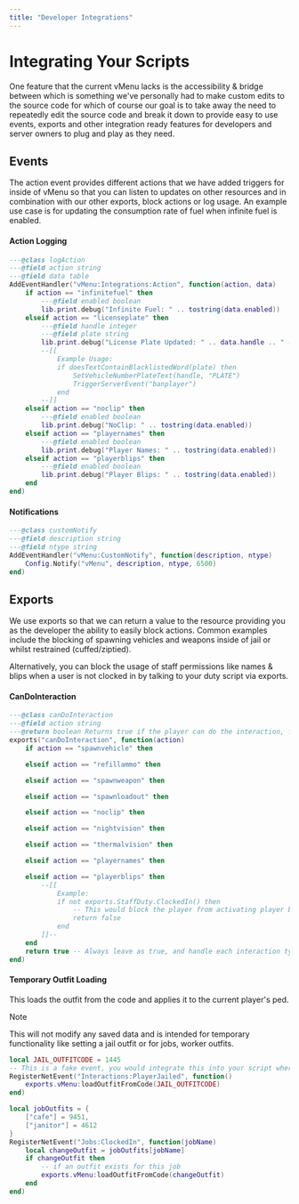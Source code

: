 ```yaml
---
title: "Developer Integrations"
---
```



# Integrating Your Scripts
One feature that the current vMenu lacks is the accessibility & bridge between which is something we've personally had to make custom edits to the source code for which of course our goal is to take away the need to repeatedly edit the source code and break it down to provide easy to use events, exports and other integration ready features for developers and server owners to plug and play as they need.

## Events
The action event provides different actions that we have added triggers for inside of vMenu so that you can listen to updates on other resources and in combination with our other exports, block actions or log usage.
An example use case is for updating the consumption rate of fuel when infinite fuel is enabled.

#### Action Logging
```lua showLineNumbers filename="integrations.lua"
---@class logAction
---@field action string
---@field data table
AddEventHandler("vMenu:Integrations:Action", function(action, data)
    if action == "infinitefuel" then
        ---@field enabled boolean
        lib.print.debug("Infinite Fuel: " .. tostring(data.enabled))
    elseif action == "licenseplate" then
        ---@field handle integer
        ---@field plate string
        lib.print.debug("License Plate Updated: " .. data.handle .. " - " .. data.plate)
        --[[
            Example Usage:
            if doesTextContainBlacklistedWord(plate) then
                SetVehicleNumberPlateText(handle, "PLATE")
                TriggerServerEvent("banplayer")
            end
        --]]
    elseif action == "noclip" then
        ---@field enabled boolean
        lib.print.debug("NoClip: " .. tostring(data.enabled))
    elseif action == "playernames" then
        ---@field enabled boolean
        lib.print.debug("Player Names: " .. tostring(data.enabled))
    elseif action == "playerblips" then
        ---@field enabled boolean
        lib.print.debug("Player Blips: " .. tostring(data.enabled))
    end
end)
```

#### Notifications
```lua showLineNumbers
---@class customNotify
---@field description string
---@field ntype string
AddEventHandler("vMenu:CustomNotify", function(description, ntype)
    Config.Notify("vMenu", description, ntype, 6500)
end)
```

## Exports
We use exports so that we can return a value to the resource providing you as the developer the ability to easily block actions.
Common examples include the blocking of spawning vehicles and weapons inside of jail or whilst restrained (cuffed/ziptied).

Alternatively, you can block the usage of staff permissions like names & blips when a user is not clocked in by talking to your duty script via exports.

#### CanDoInteraction
```lua showLineNumbers
---@class canDoInteraction
---@field action string
---@return boolean Returns true if the player can do the interaction, false otherwise
exports("canDoInteraction", function(action)
    if action == "spawnvehicle" then

    elseif action == "refillammo" then

    elseif action == "spawnweapon" then

    elseif action == "spawnloadout" then

    elseif action == "noclip" then

    elseif action == "nightvision" then

    elseif action == "thermalvision" then

    elseif action == "playernames" then

    elseif action == "playerblips" then
        --[[
            Example:
            if not exports.StaffDuty.ClockedIn() then
                -- This would block the player from activating player blips
                return false
            end
        ]]--
    end
    return true -- Always leave as true, and handle each interaction type as needed with an if statement.
end)
```

#### Temporary Outfit Loading
This loads the outfit from the code and applies it to the current player's ped.
> [!NOTE]
>
> This will not modify any saved data and is intended for temporary functionality like setting a jail outfit or for jobs, worker outfits.
```lua showLineNumbers
local JAIL_OUTFITCODE = 1445
-- This is a fake event, you would integrate this into your script where needed
RegisterNetEvent("Interactions:PlayerJailed", function()
    exports.vMenu:loadOutfitFromCode(JAIL_OUTFITCODE)
end)

local jobOutfits = {
    ["cafe"] = 9451,
    ["janitor"] = 4612
}
RegisterNetEvent("Jobs:ClockedIn", function(jobName)
    local changeOutfit = jobOutfits[jobName]
    if changeOutfit then
        -- if an outfit exists for this job
        exports.vMenu:loadOutfitFromCode(changeOutfit)
    end
end)
```